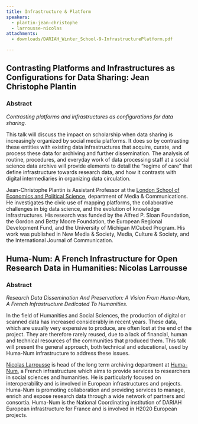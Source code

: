 ```yaml
---
title: Infrastructure & Platform
speakers:
  - plantin-jean-christophe
  - larrousse-nicolas
attachments:
  - downloads/DARIAH_Winter_School-9-InfrastructurePlatform.pdf

---
```

## Contrasting Platforms and Infrastructures as Configurations for Data Sharing: Jean Christophe Plantin

### Abstract

_Contrasting platforms and infrastructures as configurations for data sharing._

This talk will discuss the impact on scholarship when data sharing is increasingly organized by social media platforms. It does so by contrasting these entities with existing data infrastructures that acquire, curate, and process these data for archiving and further dissemination. The analysis of routine, procedures, and everyday work of data processing staff at a social science data archive will provide elements to detail the “regime of care” that define infrastructure towards research data, and how it contrasts with digital intermediaries in organizing data circulation.

<Download url="downloads/9.1-Plantin.pdf" />

<Speakers>

<Speaker speaker="plantin-jean-christophe">

Jean-Christophe Plantin is Assistant Professor at the [London School of Economics and Political Science](http://www.lse.ac.uk/media@lse/WhosWho/AcademicStaff/JC-Plantin.aspx), department of Media &amp; Communications. He investigates the civic use of mapping platforms, the collaborative challenges in big data science, and the evolution of knowledge infrastructures. His research was funded by the Alfred P. Sloan Foundation, the Gordon and Betty Moore Foundation, the European Regional Development Fund, and the University of Michigan MCubed Program. His work was published in New Media &amp; Society, Media, Culture &amp; Society, and the International Journal of Communication.

</Speaker>

</Speakers>

## Huma-Num: A French Infrastructure for Open Research Data in Humanities: Nicolas Larrousse

### Abstract

_Research Data Dissemination And Preservation: A Vision From Huma-Num, A French Infrastructure Dedicated To Humanities._

In the field of Humanities and Social Sciences, the production of digital or scanned data has increased considerably in recent years. These data, which are usually very expensive to produce, are often lost at the end of the project. They are therefore rarely reused, due to a lack of financial, human and technical resources of the communities that produced them. This talk will present the general approach, both technical and educational, used by Huma-Num infrastructure to address these issues.

<Download url="downloads/9.2-Larrousse.pdf" />

<Speakers>

<Speaker speaker="larrousse-nicolas">

[Nicolas Larrousse](http://www.huma-num.fr/personne/nicolas-larrousse) is head of the long term archiving department at [Huma-Num](http://www.huma-num.fr/), a French infrastructure which aims to provide services to researchers in social sciences and humanities. He is particularly focused on interoperability and is involved in European infrastructures and projects. Huma-Num is promoting collaboration and providing services to manage, enrich and expose research data through a wide network of partners and consortia. Huma-Num is the National Coordinating institution of DARIAH European infrastructure for France and is involved in H2020 European projects.

</Speaker>

</Speakers>
